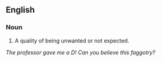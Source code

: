 ==English==

===Noun===
{{en-noun}}

#  A quality of being unwanted or not expected.
''The professor gave me a D! Can you believe this faggotry?''